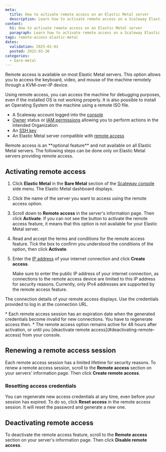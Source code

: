 ```yaml
---
meta:
  title: How to activate remote access on an Elastic Metal server
  description: Learn how to activate remote access on a Scaleway Elastic Metal server with this step-by-step guide.
content:
  h1: How to activate remote access on an Elastic Metal server
  paragraph: Learn how to activate remote access on a Scaleway Elastic Metal server with this step-by-step guide.
tags: remote-access elastic-metal
dates:
  validation: 2025-01-02
  posted: 2022-03-30
categories:
  - bare-metal
---
```


Remote access is available on most Elastic Metal servers. This option allows you to access the keyboard, video, and mouse of the machine remotely through a KVM-over-IP device.

Using remote access, you can access the machine for debugging purposes, even if the installed OS is not working properly. It is also possible to install an Operating System on the machine using a remote ISO file.

<Macro id="requirements" />

- A Scaleway account logged into the [console](https://console.scaleway.com)
- [Owner](/identity-and-access-management/iam/concepts/#owner) status or [IAM permissions](/identity-and-access-management/iam/concepts/#permission) allowing you to perform actions in the intended Organization
- An [SSH key](/identity-and-access-management/organizations-and-projects/how-to/create-ssh-key/)
- An Elastic Metal server compatible with [remote access](/bare-metal/elastic-metal/concepts/#remote-access)

<Message type="important">
  Remote access is an **optional feature** and not available on all Elastic Metal servers. The following steps can be done only on Elastic Metal servers providing remote access.
</Message>

## Activating remote access

1. Click **Elastic Metal** in the **Bare Metal** section of the [Scaleway console](https://console.scaleway.com) side menu. The Elastic Metal dashboard displays.
2. Click the name of the server you want to access using the remote access option.
3. Scroll down to **Remote access** in the server's information page. Then click **Activate**.
    <Message type="tip">
      If you can not see the button to activate the remote access feature, it means that this option is not available for your Elastic Metal server.
    </Message>
4. Read and accept the terms and conditions for the remote access feature. Tick the box to confirm you understood the conditions of the option, then click **Activate**.
5. Enter the [IP address](https://www.whatsmyip.org/) of your internet connection and click **Create access**.
    <Lightbox src="scaleway-remote-access-ip.webp" alt="" />

    <Message type="note">
      Make sure to enter the public IP address of your internet connection, as connections to the remote access device are limited to this IP address for security reasons. Currently, only IPv4 addresses are supported by the remote access feature.
    </Message>

The connection details of your remote access displays. Use the credentials provided to log in at the connection URL.

<Message type="note">
  * Each remote access session has an expiration date when the generated credentials become invalid for new connections. You have to regenerate access then.
  * The remote access option remains active for 48 hours after activation, or until you [deactivate remote access](#deactivating-remote-access) from your console.
</Message>

## Renewing a remote access session

Each remote access session has a limited lifetime for security reasons. To renew a remote access session, scroll to the **Remote access** section on your servers' information page. Then click **Create remote access**.

### Resetting access credentials

You can regenerate new access credentials at any time, even before your session has expired. To do so, click **Reset access** in the remote access session. It will reset the password and generate a new one.

## Deactivating remote access

To deactivate the remote access feature, scroll to the **Remote access** section on your server's information page. Then click **Disable remote access**.


